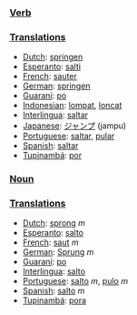 ===[[Verb]]===

===[[Translations]]===

*[[Dutch]]: [[springen]]
*[[Esperanto]]: [[salti]]
*[[French]]: [[sauter]]
*[[German]]: [[springen]]
*[[Guaraní]]: [[po]]
*[[Indonesian]]: [[lompat]], [[loncat]]
*[[Interlingua]]: [[saltar]]
*[[Japanese]]: [[ジャンプ]] (jampu)
*[[Portuguese]]: [[saltar]], [[pular]]
*[[Spanish]]: [[saltar]]
*[[Tupinambá]]: [[por]]

===[[Noun]]===

===[[Translations]]===

*[[Dutch]]: [[sprong]] ''m''
*[[Esperanto]]: [[salto]]
*[[French]]: [[saut]] ''m''
*[[German]]: [[Sprung]] ''m''
*[[Guaraní]]: [[po]]
*[[Interlingua]]: [[salto]]
*[[Portuguese]]: [[salto]] ''m'', [[pulo]] ''m''
*[[Spanish]]: [[salto]] ''m''
*[[Tupinambá]]: [[pora]]